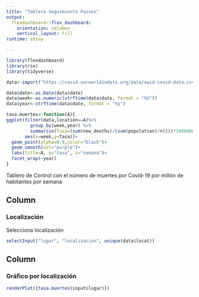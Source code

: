 ---
title: "Tablero Seguimiento Países"
output: 
  flexdashboard::flex_dashboard:
    orientation: columns
    vertical_layout: fill
runtime: shiny

---

```{r setup, include=FALSE}
library(flexdashboard)
library(rio)
library(tidyverse)
```

```{r}
data<-import("https://covid.ourworldindata.org/data/owid-covid-data.csv", format ="csv")

data$date<-as.Date(data$date)
data$week<-as.numeric(strftime(data$date, format = "%U")) 
data$year<-strftime(data$date, format = "%y")

tasa.muertes<-function(A){
ggplot(filter(data,location==A)%>%
         group_by(week,year) %>%
         summarise(Tasa=(sum(new_deaths)/(sum(population)/n()))*1000000,n=n()),
       aes(x=week,y=Tasa))+
  geom_point(alpha=0.9,color="black")+
  geom_smooth(col="purple")+
  labs(title=A, y="tasa", x="semana")+
  facet_wrap(~year)
}

```

Tablero de Control  con el número de muertes por Covid-19 por millón de habitantes por semana

Column {data-width=200}
-----------------------------------------------------------------------

### Localización 

Selecciona localización 

```{r}

selectInput("lugar", "localización", unique(data$locat))
```

Column {data-width=800}
-----------------------------------------------------------------------

### Gráfico por localización

```{r}
renderPlot({tasa.muertes(input$lugar)})

```


